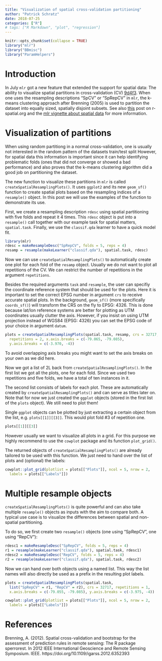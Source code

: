 ```yaml
---
title: "Visualization of spatial cross-validation partitioning"
author: "Patrick Schratz"
date: 2018-07-25
categories: ["R"]
# tags: ["R Markdown", "plot", "regression"]
---
```


```r
knitr::opts_chunk$set(collapse = TRUE)
library("mlr")
library("BBmisc")
library("ParamHelpers")
```

# Introduction

In July `mlr` got a new feature that extended the support for spatial data: The ability to visualize spatial partitions in cross-validation (CV) [9d4f3](https://github.com/mlr-org/mlr/commit/9d4f391d182f2a50ba532e91b59184adeb88ceb1).
When one uses the resampling descriptions "SpCV" or "SpRepCV" in `mlr`, the k-means clustering approach after Brenning (2005) is used to partition the dataset into equally sized, spatially disjoint subsets.
See also [this](https://www.r-spatial.org/r/2018/03/03/spatial-modeling-mlr.html) post on r-spatial.org and the [mlr vignette about spatial data](http://mlr-org.github.io/mlr/articles/handling_of_spatial_data.html) for more information.

# Visualization of partitions

When using random partitiong in a normal cross-validation, one is usually not interested in the random pattern of the datasets train/test split
However, for spatial data this information is important since it can help identifying problematic folds (ones that did not converge or showed a bad performance) and also proves that the k-means clustering algorithm did a good job on partitioning the dataset.

The new function to visualize these partitions in `mlr` is called `createSpatialResamplingPlots()`. 
It uses `ggplot2` and its new `geom_sf()` function to create spatial plots based on the resampling indices of a `resample()` object.
In this post we will use the examples of the function to demonstrate its use.

First, we create a resampling description `rdesc` using spatial partitioning with five folds and repeat it 4 times.
This `rdesc` object is put into a `resample()` call together with our example task for spatial matters, `spatial.task`.
Finally, we use the `classif.qda` learner to have a quick model fit.

```r
library(mlr)
rdesc = makeResampleDesc("SpRepCV", folds = 5, reps = 4)
resamp = resample(makeLearner("classif.qda"), spatial.task, rdesc)
```

Now we can use `createSpatialResamplingPlots()` to automatically create one plot for each fold of the `resamp` object.
Usually we do not want to plot all repetitions of the CV.
We can restrict the number of repetitions in the argument `repetitions`.

Besides the required arguments `task` and `resample`, the user can specifiy the coordinate reference system that should be used for the plots.
Here it is important to set the correct EPSG number in argument `crs` to receive accurate spatial plots.
In the background, `geom_sf()` (more specifically `coords_sf()`) will transform the CRS on the fly to EPSG: 4326.
This is done because lat/lon reference systems are better for plotting as UTM coordinates usually clutter the axis.
However, if you insist on using UTM projection instead of WGS84 (EPSG: 4326) you can set the EPSG code of your choice in argument `datum`.

```r
plots = createSpatialResamplingPlots(spatial.task, resamp, crs = 32717,
  repetitions = 2, x.axis.breaks = c(-79.065, -79.085),
  y.axis.breaks = c(-3.970, -4))
```

To avoid overlapping axis breaks you might want to set the axis breaks on your own as we did here.

Now we got a list of 2L back from `createSpatialResamplingPlots()`. 
In the first list we got all the plots, one for each fold.
Since we used two repetitions and five folds, we have a total of ten instances in it.

The second list consists of labels for each plot.
These are automatically created by `createSpatialResamplingPlots()` and can serve as titles later on.
Note that for now we just created the `ggplot` objects (stored in the first list of the `plots` object).
We still need to plot them!

Single `ggplot` objects can be plotted by just extracting a certain object from the list, e.g. `plots[[1]][[3]]`.
This would plot fold #3 of repetition one.

```r
plots[[1]][[3]]
```
However usually we want to visualize all plots in a grid.
For this purpose we highly recommend to use the `cowplot` package and its function `plot_grid()`.

The returned objects of `createSpatialResamplingPlots()` are already tailored to be used with this function.
We just need to hand over the list of plots and (optional) the labels:

```r
cowplot::plot_grid(plotlist = plots[["Plots"]], ncol = 5, nrow = 2,
  labels = plots[["Labels"]])
```

# Multiple resample objects

`createSpatialResamplingPlots()` is quite powerful and can also take multiple `resample()` objects as inputs with the aim to compare both.
A typical use case is to visualize the differences between spatial and non-spatial partitioning.

To do so, we first create two `resample()` objects (one using "SpRepCV", one using "RepCV"):

```r
rdesc1 = makeResampleDesc("SpRepCV", folds = 5, reps = 4)
r1 = resample(makeLearner("classif.qda"), spatial.task, rdesc1)
rdesc2 = makeResampleDesc("RepCV", folds = 5, reps = 4)
r2 = resample(makeLearner("classif.qda"), spatial.task, rdesc2)
```

Now we can hand over both objects using a named list. 
This way the list names will also directly be used as a prefix in the resulting plot labels.

```r
plots = createSpatialResamplingPlots(spatial.task,
  list("SpRepCV" = r1, "RepCV" = r2), crs = 32717, repetitions = 1,
  x.axis.breaks = c(-79.055, -79.085), y.axis.breaks = c(-3.975, -4))

cowplot::plot_grid(plotlist = plots[["Plots"]], ncol = 5, nrow = 2,
  labels = plots[["Labels"]])
```



# References

Brenning, A. (2012). Spatial cross-validation and bootstrap for the assessment of prediction rules in remote sensing: The R package sperrorest. In 2012 IEEE International Geoscience and Remote Sensing Symposium. IEEE. https://doi.org/10.1109/igarss.2012.6352393




